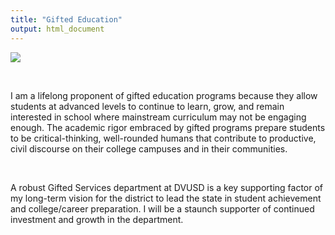```yaml
---
title: "Gifted Education"
output: html_document
---
```



![](Campaign Banner.PNG)

\

I am a lifelong proponent of gifted education programs because they allow students at advanced levels to continue to learn, grow, and remain interested in school where mainstream curriculum may not be engaging enough. The academic rigor embraced by gifted programs prepare students to be critical-thinking, well-rounded humans that contribute to productive, civil discourse on their college campuses and in their communities.

\

A robust Gifted Services department at DVUSD is a key supporting factor of my long-term vision for the district to lead the state in student achievement and college/career preparation. I will be a staunch supporter of continued investment and growth in the department. 
